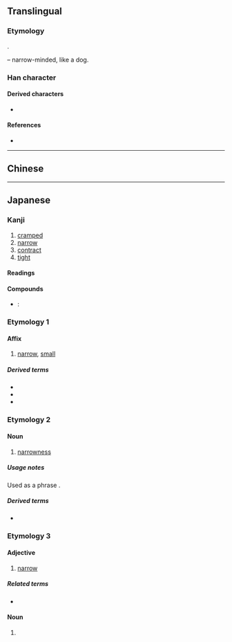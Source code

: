 {{also|狹}}
{{character info}}
==Translingual==
{{ja-forms|狭|狭|[[狹]]}}

===Etymology===
{{Han simp|狹|f=夾|t=夹}}.

{{Han compound|犬|alt1=犭|t1=dog|夹|ls=psc|c1=s|c2=p}} – narrow-minded, like a dog.

===Han character===
{{Han char|rn=94|rad=犬|as=06|sn=9|four=|canj=KHKT|ids=⿰犭夹}}

====Derived characters====
* {{l|mul|[[𮏶]]}}

====References====
* {{Han ref|kx=0711.101|dkj=20406|dj=1123.100|hdz=21343.100|uh=72ED|ud=29421}}

----

==Chinese==
{{zh-see|狹}}

----

==Japanese==
{{ja-kanji forms|狭|狹}}

===Kanji===
{{ja-kanji|grade=c|rs=犬06|kyu=狹}}

# [[cramped]]
# [[narrow]]
# [[contract]]
# [[tight]]

====Readings====
{{ja-readings
|goon=ぎょう<げふ
|kanon=こう<かふ
|kanyoon=きょう<けふ
|kun=せ-, せま-い, せば-, せば-い, せば-まる, せば-める, さ-
}}

====Compounds====
* {{ja-r|狭心症|きょうしんしょう}}: {{l|en|heart attack}}

===Etymology 1===
{{ja-kanjitab|さ|yomi=kun|alt=小}}

====Affix====
{{ja-pos|affix|さ}}
# [[narrow]], [[small]]

=====Derived terms=====
* {{ja-r|狭%物|さ%もの}}
* {{ja-r|狭%織|さ%おり}}
* {{ja-r|狭し|さし}}

===Etymology 2===
{{ja-kanjitab|せ|yomi=kun}}

====Noun====
{{ja-noun|せ}}
# {{label|ja|archaic}} [[narrowness]]

=====Usage notes=====
Used as a phrase {{ja-r|［…[[も]]］[[狭 に]]|［… [[も]]］ [[せ に]]|with little space remaining [on ...]; being almost full [on ...]}}.

=====Derived terms=====
* {{ja-r|狭し|せし}}

===Etymology 3===
{{ja-kanjitab|せば|yomi=kun}}

====Adjective====
{{ja-adj|infl=nari|せば}}
# {{label|ja|archaic|classical}} [[narrow]]

=====Related terms=====
* {{ja-r|狭い|せばい}}

====Noun====
{{ja-noun|せば}}
# {{short for|ja|狭縮緬|ts=せばちりめん|tr=sebachirimen}}